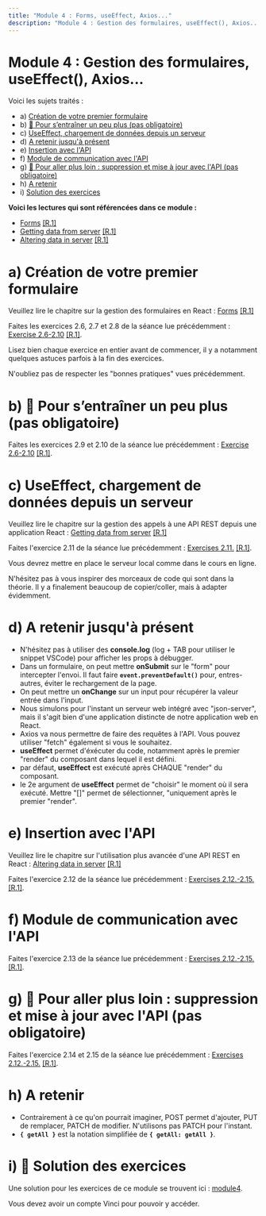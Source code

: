 ```yaml
---
title: "Module 4 : Forms, useEffect, Axios..."
description: "Module 4 : Gestion des formulaires, useEffect(), Axios..."
---
```


# Module 4 : Gestion des formulaires, useEffect(), Axios...

Voici les sujets traités :
- a) [Création de votre premier formulaire](#a)
- b) [🍬 Pour s’entraîner un peu plus (pas obligatoire)](#b)
- c) [UseEffect, chargement de données depuis un serveur](#c)
- d) [A retenir jusqu'à présent](#d)
- e) [Insertion avec l'API](#e)
- f) [Module de communication avec l'API](#f)
- g) [🍬 Pour aller plus loin : suppression et mise à jour avec l'API (pas obligatoire)](#g)
- h) [A retenir](#h)
- i) [Solution des exercices](#i)

**Voici les lectures qui sont référencées dans ce module :**
- [Forms](https://fullstackopen.com/en/part2/forms) [[R.1]](/references/#r1)
- [Getting data from server](https://fullstackopen.com/en/part2/getting_data_from_server) [[R.1]](/references/#r1)
- [Altering data in server](https://fullstackopen.com/en/part2/altering_data_in_server) [[R.1]](/references/#r1)

# <a id="a"></a>a) Création de votre premier formulaire

Veuillez lire le chapitre sur la gestion des formulaires en React : [Forms](https://fullstackopen.com/en/part2/forms) [[R.1]](/references/#r1)

Faites les exercices 2.6, 2.7 et 2.8 de la séance lue précédemment : [Exercise 2.6-2.10](https://fullstackopen.com/en/part2/forms#exercises-2-6-2-10) [[R.1]](/references/#r1).

Lisez bien chaque exercice en entier avant de commencer, il y a notamment quelques astuces parfois à la fin des exercices.

N'oubliez pas de respecter les "bonnes pratiques" vues précédemment.

# <a id="b"></a>b) 🍬 Pour s’entraîner un peu plus (pas obligatoire)

Faites les exercices 2.9 et 2.10 de la séance lue précédemment : [Exercise 2.6-2.10](https://fullstackopen.com/en/part2/forms#exercises-2-6-2-10) [[R.1]](/references/#r1).

# <a id="c"></a>c) UseEffect, chargement de données depuis un serveur

Veuillez lire le chapitre sur la gestion des appels à une API REST depuis une application React : [Getting data from server](https://fullstackopen.com/en/part2/getting_data_from_server) [[R.1]](/references/#r1)

Faites l'exercice 2.11 de la séance lue précédemment : [Exercises 2.11.](https://fullstackopen.com/en/part2/getting_data_from_server#exercise-2-11) [[R.1]](/references/#r1).

Vous devrez mettre en place le serveur local comme dans le cours en ligne.

N'hésitez pas à vous inspirer des morceaux de code qui sont dans la théorie. Il y a finalement beaucoup de copier/coller, mais à adapter évidemment.

# <a id="d"></a>d) A retenir jusqu'à présent
- N'hésitez pas à utiliser des **console.log** (log + TAB pour utiliser le snippet VSCode) pour afficher les props à débugger.
- Dans un formulaire, on peut mettre **onSubmit** sur le "form" pour intercepter l'envoi. Il faut faire **`event.preventDefault()`** pour, entres-autres, éviter le rechargement de la page.
- On peut mettre un **onChange** sur un input pour récupérer la valeur entrée dans l'input.
- Nous simulons pour l'instant un serveur web intégré avec "json-server", mais il s'agit bien d'une application distincte de notre application web en React.
- Axios va nous permettre de faire des requêtes à l'API. Vous pouvez utiliser "fetch" également si vous le souhaitez.
- **useEffect** permet d'éxécuter du code, notamment après le premier "render" du composant dans lequel il est défini.
- par défaut, **useEffect** est exécuté après CHAQUE "render" du composant.
- le 2e argument de **useEffect** permet de "choisir" le moment où il sera exécuté. Mettre "[]" permet de sélectionner, "uniquement après le premier "render".

# <a id="e"></a>e) Insertion avec l'API

Veuillez lire le chapitre sur l'utilisation plus avancée d'une API REST en React : [Altering data in server](https://fullstackopen.com/en/part2/altering_data_in_server) [[R.1]](/references/#r1)

Faites l'exercice 2.12 de la séance lue précédemment : [Exercises 2.12.-2.15.](https://fullstackopen.com/en/part2/altering_data_in_server#exercises-2-12-2-15) [[R.1]](/references/#r1).

# <a id="f"></a>f) Module de communication avec l'API

Faites l'exercice 2.13 de la séance lue précédemment : [Exercises 2.12.-2.15.](https://fullstackopen.com/en/part2/altering_data_in_server#exercises-2-12-2-15) [[R.1]](/references/#r1).

# <a id="g"></a>g) 🍬 Pour aller plus loin : suppression et mise à jour avec l'API (pas obligatoire)

Faites l'exercice 2.14 et 2.15 de la séance lue précédemment : [Exercises 2.12.-2.15.](https://fullstackopen.com/en/part2/altering_data_in_server#exercises-2-12-2-15) [[R.1]](/references/#r1).

# <a id="h"></a>h) A retenir
- Contrairement à ce qu'on pourrait imaginer, POST permet d'ajouter, PUT de remplacer, PATCH de modifier. N'utilisons pas PATCH pour l'instant.
- **`{ getAll }`** est la notation simplifiée de **`{ getAll: getAll }`**.

# <a id="i"></a> i) 🍬 Solution des exercices
Une solution pour les exercices de ce module se trouvent ici : [module4](https://gitlab.vinci.be/6i3-web3/2023-2024/module4.git).

Vous devez avoir un compte Vinci pour pouvoir y accéder.